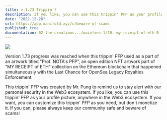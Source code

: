 ```yaml
---
title: v.1.73 Trippin'!
description: If you like, you can use this trippin' PFP as your profile picture, anywhere in the Web3 ecosystem. If you want, you can customize this trippin' PFP as you need, but don't monetize it.
date: "2022-12-26"
url: https://app.manifold.xyz/c/beware-of-scams
published: true
documentation: 02-the-creations.../waivfves-1/20.-my-receipt-of-eth-0
---
```


[![](/1.73-com.gif)](/1.73-com.gif)

Version 1.73 progress was reached when this trippin' PFP used as a part of an artwork titled "Prof. NOTA's PFP", an open edition NFT artwork part of "MY RECEIPT of ETH" collection on the Ethereum blockchain that happened simultaneously with the Last Chance for OpenSea Legacy Royalties Enforcement.   
   
This trippin' PFP was created by Mr. Pung to remind us to stay alert with our personal security in the Web3 ecosystem. If you like, you can use this trippin' PFP as your profile picture, anywhere in the Web3 ecosystem. If you want, you can customize this trippin' PFP as you need, but don't monetize it. If you can, please always keep our community safe and beware of scams!
